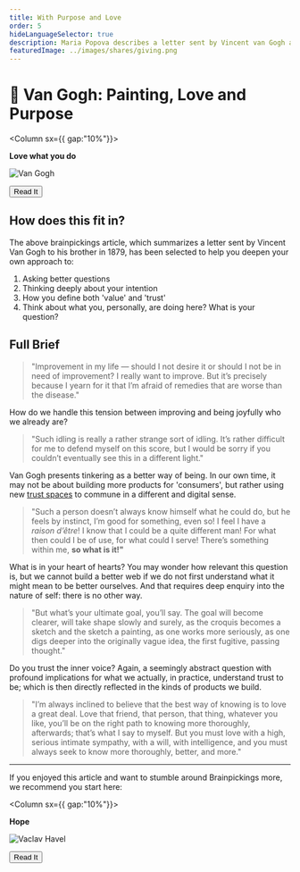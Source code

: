 ```yaml
---
title: With Purpose and Love
order: 5
hideLanguageSelector: true
description: Maria Popova describes a letter sent by Vincent van Gogh about love and purpose. The best way of knowing is to love a great deal.
featuredImage: ../images/shares/giving.png
---
```


# 🎨 Van Gogh: Painting, Love and Purpose

<Column sx={{ gap:"10%"}}>

<Box>

**Love what you do**

![Van Gogh](/images/mod0-img/vangoghselfportrait.jpg)


<Button to="https://www.brainpickings.org/2014/12/01/van-gogh-purpose-letter/">Read It</Button>

</Box>

</Column>

## How does this fit in?

The above brainpickings article, which summarizes a letter sent by Vincent Van Gogh to his brother in 1879, has been selected to help you deepen your own approach to:

1. Asking better questions
2. Thinking deeply about your intention
3. How you define both 'value' and 'trust'
4. Think about what you, personally, are doing here? What is your question?

## Full Brief

> "Improvement in my life — should I not desire it or should I not be in need of improvement? I really want to improve. But it’s precisely because I yearn for it that I’m afraid of remedies that are worse than the disease." 

How do we handle this tension between improving and being joyfully who we already are?

> "Such idling is really a rather strange sort of idling. It’s rather difficult for me to defend myself on this score, but I would be sorry if you couldn’t eventually see this in a different light."

Van Gogh presents tinkering as a better way of being. In our own time, it may not be about building more products for 'consumers', but rather using new [trust spaces](../trust) to commune in a different and digital sense.

> "Such a person doesn’t always know himself what he could do, but he feels by instinct, I’m good for something, even so! I feel I have a *raison d’être*! I know that I could be a quite different man! For what then could I be of use, for what could I serve! There’s something within me, **so what is it!"**

What is in your heart of hearts? You may wonder how relevant this question is, but we cannot build a better web if we do not first understand what it might mean to be better ourselves. And that requires deep enquiry into the nature of self: there is no other way.

> "But what’s your ultimate goal, you’ll say. The goal will become clearer, will take shape slowly and surely, as the croquis becomes a sketch and the sketch a painting, as one works more seriously, as one digs deeper into the originally vague idea, the first fugitive, passing thought."

Do you trust the inner voice? Again, a seemingly abstract question with profound implications for what we actually, in practice, understand trust to be; which is then directly reflected in the kinds of products we build.

> "I’m always inclined to believe that the best way of knowing is to love a great deal. Love that friend, that person, that thing, whatever you like, you’ll be on the right path to knowing more thoroughly, afterwards; that’s what I say to myself. But you must love with a high, serious intimate sympathy, with a will, with intelligence, and you must always seek to know more thoroughly, better, and more."

---

If you enjoyed this article and want to stumble around Brainpickings more, we recommend you start here:

<Column sx={{ gap:"10%"}}>

<Box>

**Hope**

![Vaclav Havel](/images/mod0-img/impossible.jpg)

<Button to="https://www.brainpickings.org/2019/09/22/vaclav-havel-hope/">Read It</Button>

</Box>

</Column>

